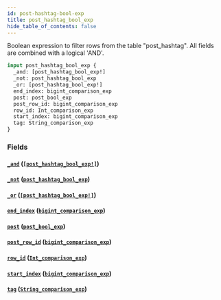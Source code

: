 ```yaml
---
id: post-hashtag-bool-exp
title: post_hashtag_bool_exp
hide_table_of_contents: false
---
```


Boolean expression to filter rows from the table "post_hashtag". All fields are combined with a logical 'AND'.

```graphql
input post_hashtag_bool_exp {
  _and: [post_hashtag_bool_exp!]
  _not: post_hashtag_bool_exp
  _or: [post_hashtag_bool_exp!]
  end_index: bigint_comparison_exp
  post: post_bool_exp
  post_row_id: bigint_comparison_exp
  row_id: Int_comparison_exp
  start_index: bigint_comparison_exp
  tag: String_comparison_exp
}
```

### Fields

#### [`_and`](#) ([`[post_hashtag_bool_exp!]`](../inputs/post-hashtag-bool-exp))

#### [`_not`](#) ([`post_hashtag_bool_exp`](../inputs/post-hashtag-bool-exp))

#### [`_or`](#) ([`[post_hashtag_bool_exp!]`](../inputs/post-hashtag-bool-exp))

#### [`end_index`](#) ([`bigint_comparison_exp`](../inputs/bigint-comparison-exp))

#### [`post`](#) ([`post_bool_exp`](../inputs/post-bool-exp))

#### [`post_row_id`](#) ([`bigint_comparison_exp`](../inputs/bigint-comparison-exp))

#### [`row_id`](#) ([`Int_comparison_exp`](../inputs/int-comparison-exp))

#### [`start_index`](#) ([`bigint_comparison_exp`](../inputs/bigint-comparison-exp))

#### [`tag`](#) ([`String_comparison_exp`](../inputs/string-comparison-exp))
